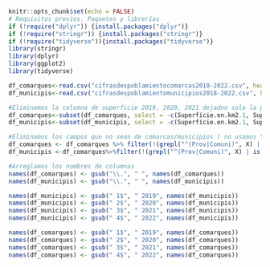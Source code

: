 ```r
knitr::opts_chunk$set(echo = FALSE)
# Requisitos previos. Paquetes y librerías
if (!require("dplyr")) {install.packages("dplyr")}
if (!require("stringr")) {install.packages("stringr")}
if (!require("tidyverse")){install.packages("tidyverse")}
library(stringr)
library(dplyr)
library(ggplot2)
library(tidyverse)
```

```r
df_comarques<-read.csv("cifrasdespoblamientocomarcas2018-2022.csv", header= TRUE, sep=";",fileEncoding = "ISO-8859-3")
df_municipis<-read.csv("cifrasdespoblamientomunicipios2018-2022.csv", header= TRUE, sep=";",fileEncoding = "ISO-8859-3")

#Eliminamos la columna de superficie 2019, 2020, 2021 dejadno solo la primera
df_comarques<-subset(df_comarques, select = -c(Superfície.en.km2.1, Superfície.en.km2.1, Superfície.en.km2.1))
df_municipis<-subset(df_municipis, select = -c(Superfície.en.km2.1, Superfície.en.km2.1, Superfície.en.km2.1))

#Eliminamos los campos que no sean de comarcas/municipios ( no usamos "subset" porque eliminaría la fila 0 de nombres de columnas)
df_comarques <- df_comarques %>% filter(!(grepl("^(Prov|Comuni)", X) | is.na(X) | X == ""))
df_municipis <-df_comarques%>%filter(!(grepl("^(Prov|Comuni)", X) | is.na(X) | X == ""))

#Arreglamos los nombres de columnas
names(df_comarques) <- gsub("\\.", " ", names(df_comarques))
names(df_municipis) <- gsub("\\.", " ", names(df_municipis))

names(df_municipis) <- gsub(" 1$", " 2019", names(df_municipis))
names(df_municipis) <- gsub(" 2$", " 2020", names(df_municipis))
names(df_municipis) <- gsub(" 3$", " 2021", names(df_municipis))
names(df_municipis) <- gsub(" 4$", " 2022", names(df_municipis))

names(df_comarques) <- gsub(" 1$", " 2019", names(df_comarques))
names(df_comarques) <- gsub(" 2$", " 2020", names(df_comarques))
names(df_comarques) <- gsub(" 3$", " 2021", names(df_comarques))
names(df_comarques) <- gsub(" 4$", " 2022", names(df_comarques))






```
